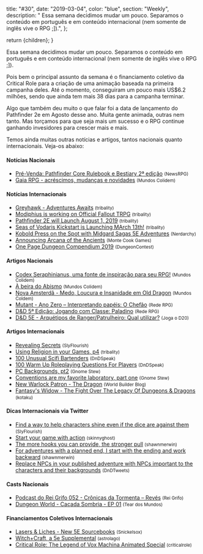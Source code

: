 
  title: "#30",
  date: "2019-03-04",
  color: "blue",
  section: "Weekly",
  description:
    "    Essa semana decidimos mudar um pouco. Separamos o conteúdo em português e em conteúdo internacional (nem somente de inglês vive o RPG ;]).",
};

  return <InternalLayout meta={meta}>{children}</InternalLayout>;
}

Essa semana decidimos mudar um pouco. Separamos o conteúdo em português e em conteúdo internacional (nem somente de inglês vive o RPG ;]).

Pois bem o principal assunto da semana é o financiamento coletivo da Critical Role para a criação de uma animação baseada na primeira campanha deles. Até o momento, conseguiram um pouco mais US$6.2 milhões, sendo que ainda tem mais 38 dias para a campanha terminar.

Algo que também deu muito o que falar foi a data de lançamento do Pathfinder 2e em Agosto desse ano. Muita gente animada, outras nem tanto. Mas torçamos para que seja mais um sucesso e o RPG continue ganhando invesidores para crescer mais e mais.

Temos ainda muitas outras notícias e artigos, tantos nacionais quanto internacionais. Veja-os abaixo:

#### Notícias Nacionais

- [Pré-Venda: Pathfinder Core Rulebook e Bestiary 2ª edição] <small>(NewsRPG)</small>
- [Gaia RPG - acréscimos, mudanças e novidades] <small>(Mundos Colidem)</small>

#### Notícias Internacionais

- [Greyhawk - Adventures Awaits] <small>(tribality)</small>
- [Modiphius is working on Official Fallout TRPG] <small>(tribality)</small>
- [Pathfinder 2E will Launch August 1, 2019] <small>(tribality)</small>
- [Seas of Vodaris Kickstart is Launching MArch 13th!] <small>(tribality)</small>
- [Kobold Press on the Spot with Midgard Sagas 5E Adventures] <small>(Nerdarchy)</small>
- [Announcing Arcana of the Ancients] <small>(Monte Cook Games)</small>
- [One Page Dungeon Compendium 2019] <small>(DungeonContest)</small>

#### Artigos Nacionais

- [Codex Seraphinianus, uma fonte de inspiração para seu RPG!] <small>(Mundos Colidem)</small>
- [À beira do Abismo] <small>(Mundos Colidem)</small>
- [Nova Amsterdã - Medo, Loucura e Insanidade em Old Dragon] <small>(Mundos Coldem)</small>
- [Mutant - Ano Zero – Interpretando papéis: O Chefão] <small>(Rede RPG)</small>
- [D&D 5ª Edição: Jogando com Classe: Paladino] <small>(Rede RPG)</small>
- [D&D 5E - Arquétipos de Ranger/Patrulheiro: Qual utilizar?] <small>(Joga o D20)</small>

#### Artigos Internacionais

- [Revealing Secrets] <small>(SlyFlourish)</small>
- [Using Religion in your Games, p4] <small>(tribality)</small>
- [100 Unusual Scifi Bartenders] <small>(DnDSpeak)</small>
- [100 Warm Up Roleplaying Questions For Players] <small>(DnDSpeak)</small>
- [PC Backgrounds, pt2] <small>(Gnome Stew)</small>
- [Conventions are my favorite laboratory, part one] <small>(Gnome Stew)</small>
- [New Warlock Patron - The Dragon] <small>(World Builder Blog)</small>
- [Fantasy's Widow - The Fight Over The Legacy Of Dungeons & Dragons] <small>(kotaku)</small>

#### Dicas Internacionais via Twitter

- [Find a way to help characters shine even if the dice are against them] <small>(SlyFlourish)</small>
- [Start your game with action] <small>(skinnyghost)</small>
- [The more hooks you can provide, the stronger pull] <small>(shawnmerwin)</small>
- [For adventures with a planned end, I start with the ending and work backward] <small>(shawnmerwin)</small>
- [Replace NPCs in your published adventure with NPCs important to the characters and their backgrounds] <small>(DnDTweets)</small>

#### Casts Nacionais

- [Podcast do Rei Grifo 052 - Crônicas da Tormenta – Revés] <small>(Rei Grifo)</small>
- [Dungeon World - Caçada Sombria - EP 01] <small>(Tear dos Mundos)</small>

#### Financiamentos Coletivos Internacionais

- [Lasers & Liches - New 5E Sourcebooks] <small>(Snickelsox)</small>
- [Witch+Craft, a 5e Supplemental] <small>(astrolago)</small>
- [Critical Role: The Legend of Vox Machina Animated Special] <small>(criticalrole)</small>

[pré-venda: pathfinder core rulebook e bestiary 2ª edição]: https://newsrpg.wordpress.com/2019/03/09/pre-venda-pathfinder-core-rulebook-2a-edicao/
[gaia rpg - acréscimos, mudanças e novidades]: https://www.mundoscolidem.com.br/gaia-rpg-acrescimos-mudancas-e-novidades/
[greyhawk - adventures awaits]: https://www.tribality.com/2019/03/06/greyhawk-adventure-awaits/
[modiphius is working on official fallout trpg]: https://www.tribality.com/2019/03/06/modiphius-is-working-on-official-fallout-trpg/
[pathfinder 2e will launch august 1, 2019]: https://www.tribality.com/2019/03/06/pathfinder-2e-will-launch-august-1-2019/
[seas of vodaris kickstart is launching march 13th!]: https://www.tribality.com/2019/03/09/seas-of-vodari-kickstarter-is-launching-march-13th/
[kobold press on the spot with midgard sagas 5e adventures]: https://nerdarchy.com/kobold-press-on-the-spot-with-midgard-sagas-5e-adventures/
[announcing arcana of the ancients]: https://www.montecookgames.com/announcing-arcana-of-the-ancients/
[one page dungeon compendium 2019]: https://www.dungeoncontest.com/
[codex seraphinianus, uma fonte de inspiração para seu rpg!]: https://www.mundoscolidem.com.br/codex-seraphinianus/
[à beira do abismo]: https://www.mundoscolidem.com.br/a-beira-do-abismo/
[nova amsterdã - medo, loucura e insanidade em old dragon]: https://www.mundoscolidem.com.br/nova-amsterda-medo-loucura-e-insanidade-em-old-dragon/
[mutant - ano zero – interpretando papéis: o chefão]: https://www.rederpg.com.br/2019/03/07/mutant-ano-zero-interpretando-papeis-o-chefao/
[d&d 5ª edição: jogando com classe: paladino]: https://www.rederpg.com.br/2019/03/10/dd-5a-edicao-jogando-com-classe-paladino/
[d&d 5e - arquétipos de ranger/patrulheiro: qual utilizar?]: https://jogaod20.blogspot.com/2019/03/5e-arquetipos-ranger.html
[revealing secrets]: http://slyflourish.com/revealing_secrets.html
[using religion in your games, p4]: https://www.tribality.com/2019/03/04/using-religion-in-your-games-p4/
[100 unusual scifi bartenders]: http://dndspeak.com/2019/03/100-unusual-scifi-bartenders/
[100 warm up roleplaying questions for players]: http://dndspeak.com/2019/03/100-warm-up-roleplaying-questions-for-players/
[pc backgrounds, pt2]: https://gnomestew.com/pc-backgrounds-part-2/
[conventions are my favorite laboratory, part one]: https://gnomestew.com/conventions-are-my-favorite-laboratory-part-one/
[new warlock patron - the dragon]: https://worldbuilderblog.me/2019/03/07/new-warlock-patron-the-dragon/
[fantasy's widow - the fight over the legacy of dungeons & dragons]: https://kotaku.com/fantasys-widow-the-fight-over-the-legacy-of-dungeons-1833127876
[find a way to help characters shine even if the dice are against them]: https://twitter.com/SlyFlourish/status/1103355070811463682
[start your game with action]: https://twitter.com/skinnyghost/status/1104073990853713920
[the more hooks you can provide, the stronger pull]: https://twitter.com/shawnmerwin/status/1103003966969917445
[for adventures with a planned end, i start with the ending and work backward]: https://twitter.com/shawnmerwin/status/1104071785425920000
[replace npcs in your published adventure with npcs important to the characters and their backgrounds]: https://twitter.com/DnDTweets/status/1104092926563573761
[podcast do rei grifo 052 - crônicas da tormenta – revés]: https://reigrifo.com/prg-052-cronicas-da-tormenta-reves/
[dungeon world - caçada sombria - ep 01]: https://www.twitch.tv/videos/389087679
[lasers & liches - new 5e sourcebooks]: https://www.kickstarter.com/projects/snickelsox/lasers-and-liches-new-5e-sourcebooks
[witch+craft, a 5e supplemental]: https://www.kickstarter.com/projects/astrolago/witch-craft-a-5e-supplemental
[critical role: the legend of vox machina animated special]: https://www.kickstarter.com/projects/criticalrole/critical-role-the-legend-of-vox-machina-animated-s
